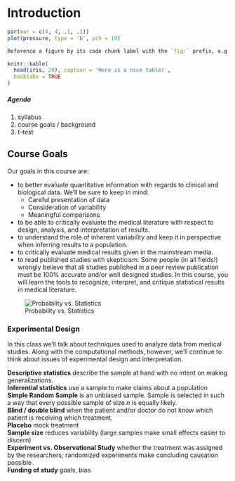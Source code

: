 # Introduction {#intro}


```r
par(mar = c(4, 4, .1, .1))
plot(pressure, type = 'b', pch = 19)
```

```r
Reference a figure by its code chunk label with the `fig:` prefix, e.g., see Figure \@ref(fig:nice-fig). Similarly, you can reference tables generated from `knitr::kable()`, e.g., see Table \@ref(tab:nice-tab).
```

```r
knitr::kable(
  head(iris, 20), caption = 'Here is a nice table!',
  booktabs = TRUE
)
```



##### Agenda {-}
1. syllabus
2. course goals / background
3. t-test 

## Course Goals

Our goals in this course are: 

* to better evaluate quantitative information with regards to clinical and biological data. We'll be sure to keep in mind:
    * Careful presentation of data  
    * Consideration of variability  
    * Meaningful comparisons  

* to be able to critically evaluate the medical literature with respect to design, analysis, and interpretation of results.  
* to understand the role of inherent variability and keep it in perspective when inferring results to a population.  
* to critically evaluate medical results given in the mainstream media.  
* to read published studies with skepticism.  Some people (in all fields!) wrongly believe that all studies published in a peer review publication must be 100% accurate and/or well designed studies.  In this course, you will learn the tools to recognize, interpret, and critique statistical results in medical literature.  




![Probability vs. Statistics](probstat.jpg)


### Experimental Design {-}
In this class we'll talk about techniques used to analyze data from medical studies.  Along with the computational methods, however, we'll continue to think about issues of experimental design and interpretation.

**Descriptive statistics** describe the sample at hand with no intent on making generalizations.  
**Inferential statistics** use a sample to make claims about a population  
**Simple Random Sample** is an unbiased sample.  Sample is selected in such a way that every possible sample of size $n$ is equally likely.  
**Blind / double blind** when the patient and/or doctor do not know which patient is receiving which treatment.  
**Placebo** mock treatment  
**Sample size** reduces variability (large samples make small effects easier to discern)  
**Experiment vs. Observational Study** whether the treatment was assigned by the researchers; randomized experiments make concluding causation possible  
**Funding of study** goals, bias  


